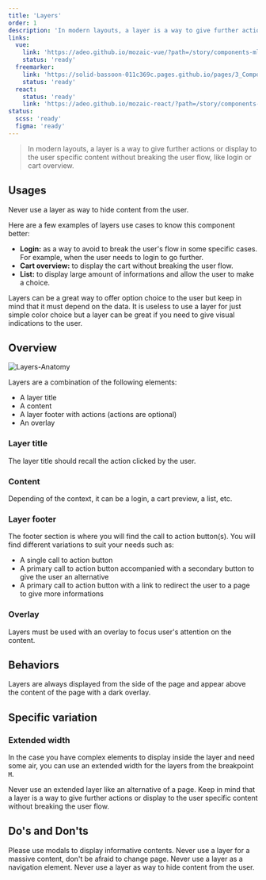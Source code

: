 ```yaml
---
title: 'Layers'
order: 1
description: 'In modern layouts, a layer is a way to give further actions or display to the user specific content without breaking the user flow, like login or cart overview.'
links:
  vue:
    link: 'https://adeo.github.io/mozaic-vue/?path=/story/components-mlayer'
    status: 'ready'
  freemarker:
    link: 'https://solid-bassoon-011c369c.pages.github.io/pages/3_Components/layer/'
    status: 'ready'
  react:
    status: 'ready'
    link: 'https://adeo.github.io/mozaic-react/?path=/story/components-layer'
status:
  scss: 'ready'
  figma: 'ready'
---
```


> In modern layouts, a layer is a way to give further actions or display to the user specific content without breaking the user flow, like login or cart overview.

## Usages

<Highlight type="warning" title="Be aware">
  Never use a layer as way to hide content from the user.
</Highlight>

Here are a few examples of layers use cases to know this component better:

- **Login:** as a way to avoid to break the user's flow in some specific cases. For example, when the user needs to login to go further.
- **Cart overview:** to display the cart without breaking the user flow.
- **List:** to display large amount of informations and allow the user to make a choice.

<Highlight type="tips" title="Keep data in mind">
  Layers can be a great way to offer option choice to the user but keep in mind
  that it must depend on the data. It is useless to use a layer for just simple
  color choice but a layer can be great if you need to give visual indications
  to the user.
</Highlight>

<Story id="overlay-layer--default" height="750" />

## Overview

![Layers-Anatomy](layers-anatomy.png)

Layers are a combination of the following elements:

- A layer title
- A content
- A layer footer with actions (actions are optional)
- An overlay

### Layer title

The layer title should recall the action clicked by the user.

### Content

Depending of the context, it can be a login, a cart preview, a list, etc.

### Layer footer

The footer section is where you will find the call to action button(s). You will find different variations to suit your needs such as:

- A single call to action button
- A primary call to action button accompanied with a secondary button to give the user an alternative
- A primary call to action button with a link to redirect the user to a page to give more informations

### Overlay

Layers must be used with an overlay to focus user's attention on the content.

## Behaviors

Layers are always displayed from the side of the page and appear above the content of the page with a dark overlay.

## Specific variation

### Extended width

In the case you have complex elements to display inside the layer and need some air, you can use an extended width for the layers from the breakpoint `M`.

<Highlight type="warning" title="Be aware">
  Never use an extended layer like an alternative of a page. Keep in mind that a
  layer is a way to give further actions or display to the user specific content
  without breaking the user flow.
</Highlight>

## Do's and Don'ts

<HintItem>Please use modals to display informative contents.</HintItem>
<HintItem dont>
  Never use a layer for a massive content, don't be afraid to change page.
</HintItem>
<HintItem dont>Never use a layer as a navigation element.</HintItem>
<HintItem dont>
  Never use a layer as way to hide content from the user.
</HintItem>
